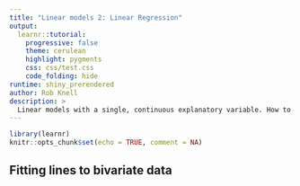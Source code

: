 ```yaml
---
title: "Linear models 2: Linear Regression"
output: 
  learnr::tutorial:
    progressive: false
    theme: cerulean
    highlight: pygments
    css: css/test.css
    code_folding: hide
runtime: shiny_prerendered
author: Rob Knell
description: >
  Linear models with a single, continuous explanatory variable. How to fit a straight line through a cloud of data, partitioning the variance for a significance test and how to interpret the output.
---
```


```r
library(learnr)
knitr::opts_chunk$set(echo = TRUE, comment = NA)
```


## Fitting lines to bivariate data

